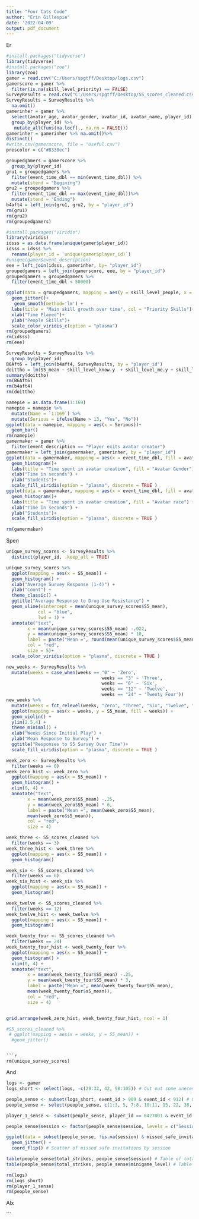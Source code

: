---
title: "Four Cats Code"
author: "Erin Gillespie"
date: '2022-04-09'
output: pdf_document
---
Er
```{r}
#install.packages("tidyverse")
library(tidyverse)
#install.packages("zoo")
library(zoo)
gamer = read.csv("C:/Users/spgtff/Desktop/logs.csv")
gamerscore = gamer %>%
  filter(is.na(skill_level_priority) == FALSE)
SurveyResults = read.csv("C:/Users/spgtff/Desktop/S5_scores_cleaned.csv")
SurveyResults = SurveyResults %>%
  na.omit()
gamerinher = gamer %>%
  select(avatar_age, avatar_gender, avatar_id, avatar_name, player_id) %>%
  group_by(player_id) %>%
   mutate_all(funs(na.locf(., na.rm = FALSE)))
gamerinher = gamerinher %>% na.omit()%>%
distinct()
#write.csv(gamerscore, file = "Useful.csv")
prescolor = c("#8338ec")
```


```{r}
groupedgamers = gamerscore %>%
  group_by(player_id) 
gru1 = groupedgamers %>%
  filter(event_time_dbl == min(event_time_dbl)) %>%
  mutate(stend = "Begining")
gru2 = groupedgamers %>%
  filter(event_time_dbl == max(event_time_dbl))%>%
  mutate(stend = "Ending")
b4aft4 = left_join(gru1, gru2, by = "player_id")
rm(gru1)
rm(gru2)
rm(groupedgamers)
```

```{r}
#install.packages("viridis")
library(viridis)
idsss = as.data.frame(unique(gamer$player_id))
idsss = idsss %>%
  rename(player_id = `unique(gamer$player_id)`)
#unique(gamer$event_description)
eee = left_join(idsss, gamerinher, by= "player_id")
groupedgamers = left_join(gamerscore, eee, by = "player_id")
groupedgamers = groupedgamers %>% 
  filter(event_time_dbl < 50000)

ggplot(data = groupedgamers, mapping = aes(y = skill_level_people, x = event_time_dbl, col = skill_level_priority))+
  geom_jitter()+
   geom_smooth(method='lm') +
  labs(title = "Main skill growth over time", col = "Priority Skills")+
  xlab("Time Played")+
  ylab("People Skills")+ 
  scale_color_viridis_c(option = "plasma")
rm(groupedgamers)
rm(idsss)
rm(eee)
```

```{r}
SurveyResults = SurveyResults %>%
  group_by(player_id)
B6Aft6 = left_join(b4aft4, SurveyResults, by = "player_id")
doittho = lm(S5_mean ~ skill_level_know.y  + skill_level_me.y + skill_level_people.y + skill_level_priority.y + skill_level_refusal.y, data = B6Aft6)
summary(doittho)
rm(B6Aft6)
rm(b4aft4)
rm(doittho)
```


```{r}
namepie = as.data.frame(1:169)
namepie = namepie %>%
  mutate(Name = `1:169`) %>%
  mutate(Serious = ifelse(Name > 13, "Yes", "No"))
ggplot(data = namepie, mapping = aes(x = Serious))+
  geom_bar()
rm(namepie)
gamermaker = gamer %>%
  filter(event_description == "Player exits avatar creator")
gamermaker = left_join(gamermaker, gamerinher, by = "player_id")
ggplot(data = gamermaker, mapping = aes(x = event_time_dbl, fill = avatar_gender.y))+
  geom_histogram()+
  labs(title = "Time spent in avatar creation", fill = "Avatar Gender")  +
  xlab("Time in seconds") +
  ylab("Students")+
  scale_fill_viridis(option = "plasma", discrete = TRUE )
ggplot(data = gamermaker, mapping = aes(x = event_time_dbl, fill = avatar_id.y))+
  geom_histogram()+
  labs(title = "Time spent in avatar creation", fill = "Avatar race") +
  xlab("Time in seconds") +
  ylab("Students")+
  scale_fill_viridis(option = "plasma", discrete = TRUE )

rm(gamermaker)
```

Spen
```{r}
unique_survey_scores <- SurveyResults %>%
  distinct(player_id, .keep_all = TRUE)
```

```{r}
unique_survey_scores %>%
  ggplot(mapping = aes(x = S5_mean)) +
  geom_histogram() +
  xlab("Average Survey Response (1-4)") +
  ylab("Count") +
  theme_classic() +
  ggtitle("Average Response to Drug Use Resistance") +
  geom_vline(xintercept = mean(unique_survey_scores$S5_mean),
         	col = "blue",
         	lwd = 1) +
  annotate("text",
       	x = mean(unique_survey_scores$S5_mean) -.022,
       	y = mean(unique_survey_scores$S5_mean) * 10,
       	label = paste("Mean =", round(mean(unique_survey_scores$S5_mean), 3)),
       	col = "red",
       	size = 5)+
  scale_color_viridis(option = "plasma", discrete = TRUE )
```
```{r}
new_weeks <- SurveyResults %>%
  mutate(weeks = case_when(weeks == "0" ~ 'Zero',
                                   	weeks == "3" ~ 'Three',
                                   	weeks == "6" ~ 'Six',
                                   	weeks == "12" ~ 'Twelve',
                                   	weeks == "24" ~ 'Twenty Four'))
new_weeks %>%
  mutate(weeks = fct_relevel(weeks, "Zero", "Three", "Six", "Twelve", "Twenty Four")) %>%
  ggplot(mapping = aes(x = weeks, y = S5_mean, fill = weeks)) +
  geom_violin() +
  ylim(2.5,4) +
  theme_minimal() +
  xlab("Weeks Since Initial Play") +
  ylab("Mean Response to Survey") +
  ggtitle("Responses to S5 Survey Over Time")+
  scale_fill_viridis(option = "plasma", discrete = TRUE )
```

```{r}
week_zero <- SurveyResults %>%
  filter(weeks == 0)
week_zero_hist <- week_zero %>%
  ggplot(mapping = aes(x = S5_mean)) +
  geom_histogram() +
  xlim(0, 4) +
  annotate("text",
       	x = mean(week_zero$S5_mean) -.25,
       	y = mean(week_zero$S5_mean) * 6,
       	label = paste("Mean =", mean(week_zero$S5_mean),
       	mean(week_zero$s5_mean)),
       	col = "red",
       	size = 4)

week_three <- S5_scores_cleaned %>%
  filter(weeks == 3)
week_three_hist <- week_three %>%
  ggplot(mapping = aes(x = S5_mean)) +
  geom_histogram()

week_six <- S5_scores_cleaned %>%
  filter(weeks == 6)
week_six_hist <- week_six %>%
  ggplot(mapping = aes(x = S5_mean)) +
  geom_histogram()

week_twelve <- S5_scores_cleaned %>%
  filter(weeks == 12)
week_twelve_hist <- week_twelve %>%
  ggplot(mapping = aes(x = S5_mean)) +
  geom_histogram()

week_twenty_four <- S5_scores_cleaned %>%
  filter(weeks == 24)
week_twenty_four_hist <- week_twenty_four %>%
  ggplot(mapping = aes(x = S5_mean)) +
  geom_histogram() +
  xlim(0, 4) +
  annotate("text",
       	x = mean(week_twenty_four$S5_mean) -.25,
       	y = mean(week_twenty_four$S5_mean) * 3,
       	label = paste("Mean =", mean(week_twenty_four$S5_mean),
       	mean(week_twenty_four$s5_mean)),
       	col = "red",
       	size = 4)


grid.arrange(week_zero_hist, week_twenty_four_hist, ncol = 1)

#S5_scores_cleaned %>%
 # ggplot(mapping = aes(x = weeks, y = S5_mean)) +
  #geom_jitter()
```

```

```{r}
rm(unique_survey_scores)
```
And
```{r}
logs <- gamer
logs_short <- select(logs, -c(29:32, 42, 98:105)) # Cut out some unecessary stuff

people_sense <- subset(logs_short, event_id > 909 & event_id < 912) # Only people minigame
people_sense <- select(people_sense, c(1:3, 5, 7:8, 10:11, 15, 22, 38, 53, 56:62)) # Only people minigame part 2

player_1_sense <- subset(people_sense, player_id == 6427001 & event_id > 909 & event_id < 912) # Player 1 people sense minigame

people_sense$session <- factor(people_sense$session, levels = c("Session 1", "Session 2", "Session 3", "Session 4", "Session 5", "Session 6", "Session 7", "Session 8", "Session 9", "Session 10", "Session 11", "Session 12")) # Ordering Session numbers

ggplot(data = subset(people_sense, !is.na(session) & missed_safe_invitations > -1), mapping = aes(x = session, y = total_strikes, color = as.character(missed_safe_invitations))) + 
  geom_jitter() + 
  coord_flip() # Scatter of missed safe invitations by session

table(people_sense$total_strikes, people_sense$session) # Table of total strikes by session
table(people_sense$total_strikes, people_sense$minigame_level) # Table of total strikes by minigame level
```

```{r}
rm(logs)
rm(logs_short)
rm(player_1_sense)
rm(people_sense)
```

Alx

```